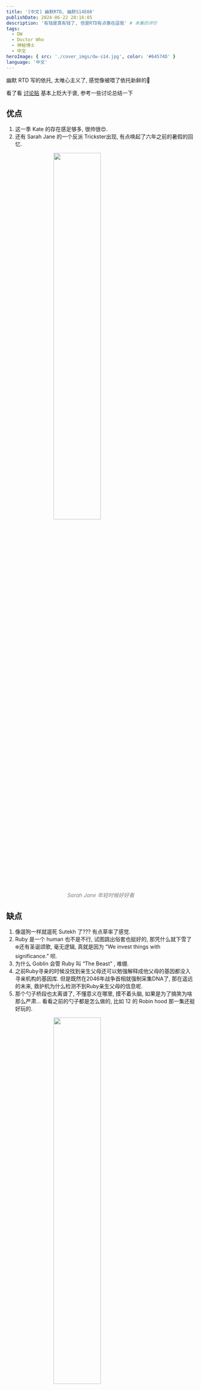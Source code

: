 ```yaml
---
title: '[中文] 幽默RTD, 幽默S14E08'
publishDate: 2024-06-22 20:16:05
description: '有钱是真有钱了, 但是RTD有点像在逗我' # 本集的评价
tags:
  - DW
  - Doctor Who
  - 神秘博士
  - 中文
heroImage: { src: './cover_imgs/dw-s14.jpg', color: '#64574D' }
language: '中文'
---
```


幽默 RTD 写的依托, 太唯心主义了, 感觉像被喂了依托新鲜的💩

看了看 [讨论贴](https://tieba.baidu.com/p/9061254728) 基本上贬大于褒, 参考一些讨论总结一下

## 优点

1. 这一季 Kate 的存在感足够多, 很帅很😍.
2. 还有 Sarah Jane 的一个反派 Trickster出现, 有点唤起了六年之前的暑假的回忆.

<img src="https://cdn.lyt0112.com/2024/06/0c13faf65b8067bbaa7e372f860030c5.png" alt="" style="width: 50%; height: auto; display: block; margin: 0 auto;" />
<p style="text-align: center; font-style: italic; color: gray;">Sarah Jane 年轻时候好好看</p>

## 缺点

1. 像遛狗一样就遛死 Sutekh 了??? 有点草率了感觉.
2. Ruby 是一个 human 也不是不行, 试图跳出俗套也挺好的, 那凭什么就下雪了❄️还有圣诞颂歌, 毫无逻辑, 真就是因为 “We invest things with significance.” 呗.
3. 为什么 Goblin 会管 Ruby 叫 “The Beast” , 难绷.
4. 之前Ruby寻亲的时候没找到亲生父母还可以勉强解释成他父母的基因都没入寻亲机构的基因库. 但是既然在2046年战争首相就强制采集DNA了, 那在遥远的未来, 救护机为什么检测不到Ruby亲生父母的信息呢.
5. 那个勺子桥段也太离谱了, 不懂意义在哪里, 摸不着头脑, 如果是为了搞笑为啥那么严肃... 看看之前的勺子都是怎么做的, 比如 12 的 Robin hood 那一集还挺好玩的.
   
<img src="https://cdn.lyt0112.com/2024/06/56b619eae61a8d44d88d30bc4908c196.png" alt="" style="width: 50%; height: auto; display: block; margin: 0 auto;" />
<p style="text-align: center; font-style: italic; color: gray;">Spoon!</p>

6. 73 yard 明明是 Moffat 在桥边为了让人恰好看不清脸随便找的一个距离, 怎么就恰巧跟T娘的设定一样了.

## Wait and see

尚未揭晓的伏笔还很多

1. Mrs.Flood是谁? 能打破次元壁与观众互动、知道T娘、知道Ruby会是博士的同伴、知道苏泰克, 或许还有其他神、衣着模仿克拉拉&Romana I, 还会说“clever boy”, 所以Mrs. Flood到底是谁? 从本集她谈论造物主和结尾的那段话, 感觉不太像是克拉拉、Susan和Romana (她们仨应该不会用讲故事的语气和表情说15的结局会很惨吧) ... 会是Missy吗? 还是Rani?

<img src="https://cdn.lyt0112.com/2024/06/b443e59a1742e92f8a1ec248d2934881.png" alt="" style="width: 50%; height: auto; display: block; margin: 0 auto;" />
<p style="text-align: center; font-style: italic; color: gray;">Romana I</p>

在翻贴吧的时候发现 Romana II 美美美

<img src="https://cdn.lyt0112.com/2024/06/a56e978a48ccc0dbbabbda9f9e5cc9ff.png" alt="" style="width: 50%; height: auto; display: block; margin: 0 auto;" />
<p style="text-align: center; font-style: italic; color: gray;">Romana II</p>

2. gravity变成mavity, 60周年特辑的这个伏笔到现在也没有任何揭晓的迹象. 考虑到“ma-”这个字头和"magic", "marvel"相似，而且牛顿在物理学的奠基地位, 这个伏笔似乎是在说世界由科学转向魔法. 这是个最基础的伏笔,至少要到第三季结尾,才会真正扭转过来, 考虑到 RTD 确实喜欢埋多季的伏笔, 这样也不是不行.
3. 撒盐对世界的影响，这和第一条是类似的, 都加重了这个世界的魔法性.
4. Ruby的超能力: 下雪, Maestro说这个能力来源于她内心深处隐藏的一首歌, 而Maestro无法将其吸出, 所以Ruby的谜题并未全部揭晓.

## Next

魔法特将于2024年圣诞特辑《普世欢腾》(Joy to the World）回归:

“我不能拒绝, 我喜欢写圣诞特辑, 我想过 ‘写过《Boom》了, 不需要再写了’ 然后RTD给我发邮件 ‘你想要写圣诞特辑吗?’ 我回他‘好的, 必须写’ 每写一个故事都可能是我最后一个故事, 我总是想发掘一些东西, 有时圣诞特辑似乎比其它常规集更以博士为核心. 我真的不能多说, 圣诞礼物要留在圣诞节拆开.”

<img src="https://cdn.lyt0112.com/2024/06/64ca724c6fb95d124d40e644962b6204.png" alt="" style="width: 50%; height: auto; display: block; margin: 0 auto;" />
<p style="text-align: center; font-style: italic; color: gray;">2024 Christmas Special 剧照</p>

## Credits

[Doctor Who's Steven Moffat addresses surprise early Varada Sethu appearance](https://www.digitalspy.com/tv/a60835258/doctor-who-varada-sethu-surprise-appearance)

[How The New Doctor Would Interact With Other Modern Doctors Revealed By Past Doctor Who Showrunner](https://screenrant.com/doctor-who-season-14-ncuti-gatwa-modern-doctors-interaction-steven-moffat/)

[Steven Moffat Explains What Makes "Boom" A Defining Doctor Who Episode For Ncuti Gatwa's Doctor](https://screenrant.com/doctor-who-season-14-steven-moffat-interview/)

[‘Doctor Who’: Steven Moffat Talks Introducing Spoiler & What Wasn’t in First Draft of ‘Boom’ Script](https://www.tvinsider.com/1136487/doctor-who-boom-varada-sethu-mundy-susan-twist-characters-steven-moffat)